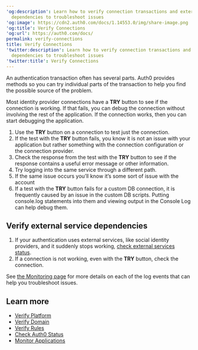 ---
'og:description': Learn how to verify connection transactions and external service
  dependencies to troubleshoot issues
'og:image': https://cdn2.auth0.com/docs/1.14553.0/img/share-image.png
'og:title': Verify Connections
'og:url': https://auth0.com/docs/
permalink: verify-connections
title: Verify Connections
'twitter:description': Learn how to verify connection transactions and external service
  dependencies to troubleshoot issues
'twitter:title': Verify Connections
---
An authentication transaction often has several parts. Auth0 provides methods so you can try individual parts of the transaction to help you find the possible source of the problem.

Most <Tooltip tip="Identity Provider (IdP): Service that stores and manages digital identities." cta="View Glossary" href="/docs/glossary?term=identity+provider">identity provider</Tooltip> connections have a **TRY** button to see if the connection is working. If that fails, you can debug the connection without involving the rest of the application. If the connection works, then you can start debugging the application.

1. Use the **TRY** button on a connection to test just the connection.
2. If the test with the **TRY** button fails, you know it is not an issue with your application but rather something with the connection configuration or the connection provider.
3. Check the response from the test with the **TRY** button to see if the response contains a useful error message or other information.
4. Try logging into the same service through a different path.
5. If the same issue occurs you’ll know it’s some sort of issue with the account
6. If a test with the **TRY** button fails for a custom DB connection, it is frequently caused by an issue in the custom DB scripts. Putting console.log statements into them and viewing output in the Console Log can help debug them.

## Verify external service dependencies

1. If your authentication uses external services, like social identity providers, and it suddenly stops working, [check external services status](/docs/deploy-monitor/monitor/check-external-services-status).
2. If a connection is not working, even with the **TRY** button, check the connection.

<Callout icon="file-lines" color="#0EA5E9" iconType="regular">

See [the Monitoring page](/docs/deploy-monitor/monitor) for more details on each of the log events that can help you troubleshoot issues.

</Callout>

## Learn more

* [Verify Platform](/docs/troubleshoot/basic-issues/verify-platform)
* [Verify Domain](/docs/troubleshoot/basic-issues/verify-domain)
* [Verify Rules](/docs/troubleshoot/basic-issues/verify-rules)
* [Check Auth0 Status](/docs/deploy-monitor/monitor/check-auth0-status)
* [Monitor Applications](/docs/deploy-monitor/monitor/monitor-applications)